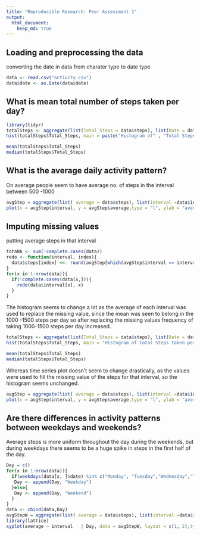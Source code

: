 ```yaml
---
title: "Reproducible Research: Peer Assessment 1"
output: 
  html_document:
    keep_md: true
---
```



## Loading and preprocessing the data
converting the date in data from charater type to date type
```r
data <- read.csv("activity.csv")
data$date <- as.Date(data$date)

```


## What is mean total number of steps taken per day?

```r
library(tidyr)
totalSteps <- aggregate(list(Total_Steps = data$steps), list(Date = data$date), sum, na.rm = T)
hist(totalSteps$Total_Steps, main = paste("Histogram of" , "Total Steps taken per Day"),)

mean(totalSteps$Total_Steps)
median(totalSteps$Total_Steps)

```

## What is the average daily activity pattern?

On average people seem to have average no. of steps in the interval between 500 -1000
```r
avgStep = aggregate(list( average = data$steps), list(interval =data$interval), mean, na.rm = T)
plot(x = avgStep$interval, y = avgStep$average,type = "l", ylab = "average", xlab = "interval")

```


## Imputing missing values
putting average steps in that interval
```r
totaNA <- sum(!complete.cases(data))
redo <- function(interval, index){
  data$steps[index] <<- round(avgStep[which(avgStep$interval == interval),]$average)
}
for(x in 1:nrow(data)){
  if(!complete.cases(data[x,])){
    redo(data$interval[x], x)
  }
}
```
The histogram seems to change a lot as the average of each interval was used to replace the missing value, since the mean was seen to belong in the 1000 -1500 steps per day so after replacing the missing values frequency of taking 1000-1500 steps per day increased.

```r

totalSteps <- aggregate(list(Total_Steps = data$steps), list(Date = data$date), sum, na.rm = T)
hist(totalSteps$Total_Steps, main = "Histogram of Total Steps taken per Day", xlab = "Total Steps")

mean(totalSteps$Total_Steps)
median(totalSteps$Total_Steps)
```

Whereas time series plot doesn't seem to change drastically, as the values were used to fill the missing value of the steps for that interval, so the histogram seems unchanged.
```r
avgStep = aggregate(list( average = data$steps), list(interval =data$interval), mean, na.rm = T)
plot(x = avgStep$interval, y = avgStep$average,type = "l", ylab = "average", xlab = "interval")
```


## Are there differences in activity patterns between weekdays and weekends?
Average steps is more uniform throughout the day during the weekends, but during weekdays there seems to be a huge spike in  steps in the first half of the day.
```r
Day = c()
for(x in 1:nrow(data)){
  if(weekdays(data[x, ]$date) %in% c("Monday", "Tuesday","Wednesday","Thursday", "Friday")){
   Day <- append(Day, "Weekday") 
  }else{
   Day <- append(Day, "Weekend") 
  }
}
data <- cbind(data,Day)
avgStepW = aggregate(list( average = data$steps), list(interval =data$interval, Day = data$Day), mean)
library(lattice)
xyplot(average ~ interval   | Day, data = avgStepW, layout = c(1, 2),type = "l")
```
